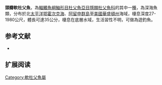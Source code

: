 {{Speciesbox
| name = 頭瓣軟杜父魚
| image = 
| image_width = 250px
| image_caption = 
| status = NE
| status_system = IUCN3.1
| genus = Malacocottus
| species = zonurus
| authority = [[Bean|Bean]], 1890
| synonyms = 
}}

'''頭瓣軟杜父魚'''，為[[輻鰭魚綱|輻鰭魚綱]][[鮋形目|鮋形目]][[杜父魚亞目|杜父魚亞目]][[隱棘杜父魚科|隱棘杜父魚科]]的其中一[[種|種]]，為深海魚類，分布於北[[太平洋|太平洋]][[鄂霍次克海|鄂霍次克海]]、[[阿留申群島|阿留申群島]]至[[美國|美國]][[華盛頓州|華盛頓州]]海域，棲息深度27-1980公尺，體長可達35公分，棲息在底層水域，生活習性不明，可做為遊釣魚。
==参考文献==
*{{FishBase_species|genus=Malacocottus|species=zonurus|year=2014|month=5}}

== 扩展阅读 ==
{{refbegin}}
{{wikispecies-inline|Malacocottus zonurus|頭瓣軟杜父魚}}
{{refend}}

{{Wikispecies|Malacocottus zonurus}}
{{Taxonbar|from=Q2711290}}

[[Category:軟杜父魚屬|Category:軟杜父魚屬]]


{{魚類小作品}}
